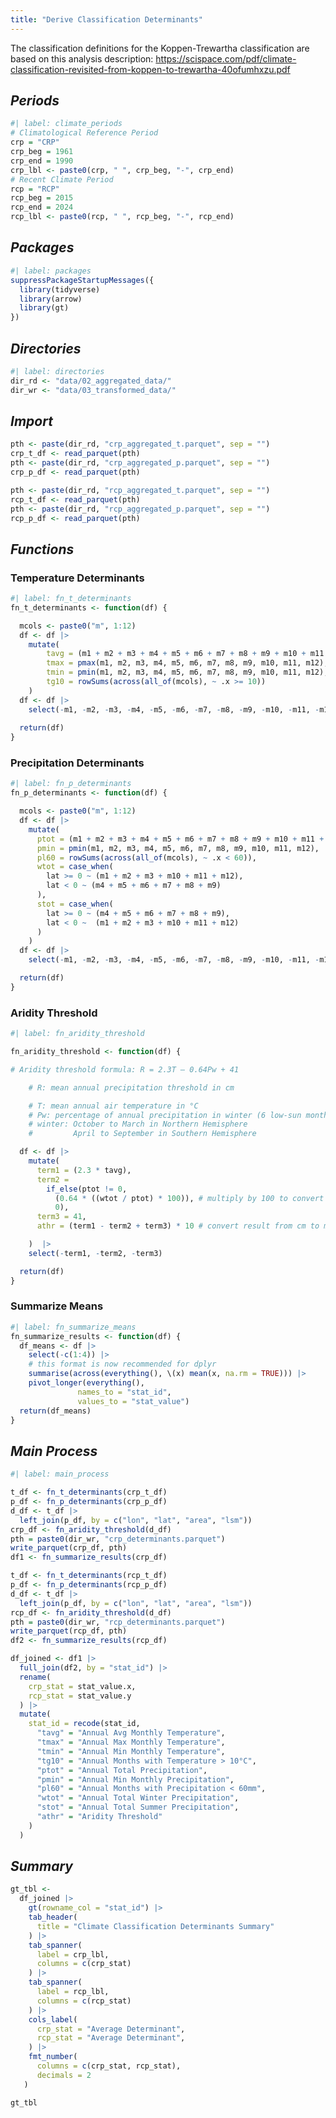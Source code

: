 ```yaml
---
title: "Derive Classification Determinants"
---
```


The classification definitions for the Koppen-Trewartha classification are based on this analysis description:
<https://scispace.com/pdf/climate-classification-revisited-from-koppen-to-trewartha-40ofumhxzu.pdf>

## ***Periods***
```r
#| label: climate_periods
# Climatological Reference Period
crp = "CRP"
crp_beg = 1961
crp_end = 1990
crp_lbl <- paste0(crp, " ", crp_beg, "-", crp_end)
# Recent Climate Period
rcp = "RCP"
rcp_beg = 2015
rcp_end = 2024
rcp_lbl <- paste0(rcp, " ", rcp_beg, "-", rcp_end)
```

## ***Packages***
```r
#| label: packages
suppressPackageStartupMessages({
  library(tidyverse)
  library(arrow)
  library(gt)
})
```

## ***Directories***
```r
#| label: directories
dir_rd <- "data/02_aggregated_data/"
dir_wr <- "data/03_transformed_data/"
```


## ***Import***
```r
pth <- paste(dir_rd, "crp_aggregated_t.parquet", sep = "")
crp_t_df <- read_parquet(pth) 
pth <- paste(dir_rd, "crp_aggregated_p.parquet", sep = "")
crp_p_df <- read_parquet(pth) 

pth <- paste(dir_rd, "rcp_aggregated_t.parquet", sep = "")
rcp_t_df <- read_parquet(pth) 
pth <- paste(dir_rd, "rcp_aggregated_p.parquet", sep = "")
rcp_p_df <- read_parquet(pth) 
```

## ***Functions***

### Temperature Determinants

```r
#| label: fn_t_determinants 
fn_t_determinants <- function(df) {

  mcols <- paste0("m", 1:12)
  df <- df |>
    mutate(
        tavg = (m1 + m2 + m3 + m4 + m5 + m6 + m7 + m8 + m9 + m10 + m11 + m12) / 12,
        tmax = pmax(m1, m2, m3, m4, m5, m6, m7, m8, m9, m10, m11, m12),
        tmin = pmin(m1, m2, m3, m4, m5, m6, m7, m8, m9, m10, m11, m12),
        tg10 = rowSums(across(all_of(mcols), ~ .x >= 10))
    )  
  df <- df |>
    select(-m1, -m2, -m3, -m4, -m5, -m6, -m7, -m8, -m9, -m10, -m11, -m12)
  
  return(df)
}
```

### Precipitation Determinants

```r
#| label: fn_p_determinants 
fn_p_determinants <- function(df) {

  mcols <- paste0("m", 1:12)
  df <- df |>
    mutate(
      ptot = (m1 + m2 + m3 + m4 + m5 + m6 + m7 + m8 + m9 + m10 + m11 + m12),
      pmin = pmin(m1, m2, m3, m4, m5, m6, m7, m8, m9, m10, m11, m12),
      pl60 = rowSums(across(all_of(mcols), ~ .x < 60)),
      wtot = case_when(
        lat >= 0 ~ (m1 + m2 + m3 + m10 + m11 + m12),
        lat < 0 ~ (m4 + m5 + m6 + m7 + m8 + m9)
      ),
      stot = case_when(
        lat >= 0 ~ (m4 + m5 + m6 + m7 + m8 + m9),
        lat < 0 ~  (m1 + m2 + m3 + m10 + m11 + m12)
      )
    )     
  df <- df |>
    select(-m1, -m2, -m3, -m4, -m5, -m6, -m7, -m8, -m9, -m10, -m11, -m12)

  return(df)
}
```

### Aridity Threshold

```r
#| label: fn_aridity_threshold

fn_aridity_threshold <- function(df) {

# Aridity threshold formula: R = 2.3T – 0.64Pw + 41 

    # R: mean annual precipitation threshold in cm

    # T: mean annual air temperature in °C
    # Pw: percentage of annual precipitation in winter (6 low-sun months)
    # winter: October to March in Northern Hemisphere
    #         April to September in Southern Hemisphere

  df <- df |>
    mutate(
      term1 = (2.3 * tavg),
      term2 = 
        if_else(ptot != 0, 
          (0.64 * ((wtot / ptot) * 100)), # multiply by 100 to convert to %
          0),
      term3 = 41,
      athr = (term1 - term2 + term3) * 10 # convert result from cm to mm

    )  |>
    select(-term1, -term2, -term3)

  return(df)
}
```

### Summarize Means

```r
#| label: fn_summarize_means
fn_summarize_results <- function(df) {
  df_means <- df |> 
    select(-c(1:4)) |> 
    # this format is now recommended for dplyr
    summarise(across(everything(), \(x) mean(x, na.rm = TRUE))) |> 
    pivot_longer(everything(),
               names_to = "stat_id",
               values_to = "stat_value")
  return(df_means)
}
```

## ***Main Process***

```r
#| label: main_process

t_df <- fn_t_determinants(crp_t_df)
p_df <- fn_p_determinants(crp_p_df)
d_df <- t_df |>
  left_join(p_df, by = c("lon", "lat", "area", "lsm"))
crp_df <- fn_aridity_threshold(d_df)
pth = paste0(dir_wr, "crp_determinants.parquet")
write_parquet(crp_df, pth)
df1 <- fn_summarize_results(crp_df)

t_df <- fn_t_determinants(rcp_t_df)
p_df <- fn_p_determinants(rcp_p_df)
d_df <- t_df |>
  left_join(p_df, by = c("lon", "lat", "area", "lsm"))
rcp_df <- fn_aridity_threshold(d_df)
pth = paste0(dir_wr, "rcp_determinants.parquet")
write_parquet(rcp_df, pth)
df2 <- fn_summarize_results(rcp_df)

df_joined <- df1 |> 
  full_join(df2, by = "stat_id") |> 
  rename(
    crp_stat = stat_value.x,
    rcp_stat = stat_value.y
  ) |> 
  mutate(
    stat_id = recode(stat_id,
      "tavg" = "Annual Avg Monthly Temperature",
      "tmax" = "Annual Max Monthly Temperature",
      "tmin" = "Annual Min Monthly Temperature",
      "tg10" = "Annual Months with Temperature > 10°C",
      "ptot" = "Annual Total Precipitation",
      "pmin" = "Annual Min Monthly Precipitation",
      "pl60" = "Annual Months with Precipitation < 60mm",
      "wtot" = "Annual Total Winter Precipitation",
      "stot" = "Annual Total Summer Precipitation",
      "athr" = "Aridity Threshold"
    )
  )

```

## ***Summary***

```r
gt_tbl <- 
  df_joined |>
    gt(rowname_col = "stat_id") |>
    tab_header(
      title = "Climate Classification Determinants Summary"
    ) |>
    tab_spanner(
      label = crp_lbl,
      columns = c(crp_stat)
    ) |>
    tab_spanner(
      label = rcp_lbl,
      columns = c(rcp_stat)
    ) |>
    cols_label(
      crp_stat = "Average Determinant",
      rcp_stat = "Average Determinant",
    ) |>
    fmt_number(
      columns = c(crp_stat, rcp_stat),
      decimals = 2
   )

gt_tbl

```